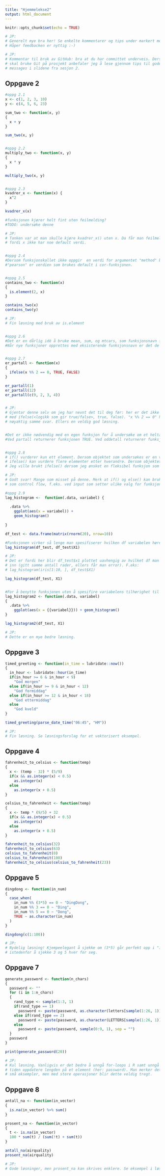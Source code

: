 ```yaml
---
title: "Hjemmelekse2"
output: html_document
---
```


```r
knitr::opts_chunk$set(echo = TRUE)

# JP:
# Generelt mye bra her! Se enkelte kommentarer og tips under markert med "JP". 
# Håper feedbacken er nyttig :-)

# JP:
# Kommentar til bruk av GitHub: bra at du har committet underveis. Dersom du
# skal bruke Git på prosjekt anbefaler jeg å lese gjennom tips til gode commit 
# messages i slidene fra sesjon 2. 

```


## Oppgave 2
```r

#oppg 2.1
x <- c(1, 2, 3, 10)
y <- c(4, 5, 6, 23)

sum_two <- function(x, y)
{
  x + y
}

sum_two(x, y)


#oppg 2.2
multiply_two <- function(x, y)
{
  x * y
}

multiply_two(x, y)


#oppg 2.3
kvadrer_x <- function(x) {
  x^2
}

kvadrer_x(x)

#funksjonen kjører helt fint uten feilmelding?
#TODO: undersøke denne

# JP:
# Tanken var at man skulle kjøre kvadrer_x() uten x. Da får man feilmelding 
# fordi x ikke har noe default verdi. 


#oppg 2.4
#Dersom funksjonskallet ikke oppgir  en verdi for argumentet "method" bruker funksjonen en forhåndsfeinert verdi.
#"pearson" er verdien som brukes default i cor-funksjonen.


#oppg 2.5
contains_two <- function(x)
{
  is.element(2, x)
}

contains_two(x)
contains_two(y)

# JP:
# Fin løsning med bruk av is.element


#oppg 2.6
#Det er en dårlig idé å bruke mean, sum, og mtcars, som funksjonsnavn fordi dette allerede er standardfunksjoner i R.
#Når nye funksjoner opprettes med eksisterende funksjonsnavn er det de nye funksjonene som kjører ved funksjonskall.


#oppg 2.7
er_partall <- function(x)
{
  ifelse(x %% 2 == 0, TRUE, FALSE)
}

er_partall(1)
er_partall(12)
er_partall(c(9, 2, 3, 4))


# JP:
# Gjentar denne selv om jeg har nevnt det til deg før: her er det ikke nødvendig
# med ifelse(<logikk som gir true/false>, true, false). "x %% 2 == 0" hadde gitt
# nøyaktig samme svar. Ellers en veldig god løsning. 


#Det er ikke nødvendig med en egen funksjon for å undersøke om et heltall er et oddetall, fordi funksjonen er_partall allerede undersøker dette.
#Ved partall returnerer funksjonen TRUE. Ved oddetall returnerer funksjonen FALSE. 


#oppg 2.8
# if() vurderer kun ett element. Dersom objektet som undersøkes er en vektor vil kun første element i vektoren vurderes.
# ifelse() kan vurdere flere elementer etter hverandre. Dersom objektet som undersøkes er en vektor vil elementene i vektoren undersøkes etter hver for seg.
# Jeg ville brukt ifelse() dersom jeg ønsket en fleksibel funksjon som er åpen for vektor-argumenter

# JP:
# Godt svar! Mange som misset på denne. Merk at if() og else() kan brukes i funksjoner
# som control flow, f.eks. ved input som setter ulike valg for funksjonen. 

#oppg 2.9
lag_histogram <-  function(.data, variabel) {
  
  .data %>% 
    ggplot(aes(x = variabel)) + 
    geom_histogram()
  
}

df_test <- data.frame(matrix(rnorm(20), nrow=10))

#Funksjonen virker så lenge man spesifiserer hvilken df variabelen hører til. Funksjonen kan brukes uten justeringer med:
lag_histogram(df_test, df_test$X1)

# JP:
# Det er fordi her blir df_test$x1 plottet uavhengig av hvilket df man sender 
# inn (gitt samme antall rader, ellers får man error). F.eks: 
# lag_histogram(iris[1:10, ], df_test$X1)

lag_histogram(df_test, X1)


#For å benytte funksjonen uten å spesifire variabelens tilhørighet til df kan variabelen flagges for tidy evaluation med {{}}:
lag_histogram2 <- function(.data, variabel) 
{
  .data %>% 
    ggplot(aes(x = {{variabel}})) + geom_histogram()
} 

lag_histogram2(df_test, X1)

# JP:
# Dette er en mye bedre løsning. 

```


## Oppgave 3
```r
timed_greeting <- function(in_time = lubridate::now())
{
  in_hour <- lubridate::hour(in_time)
  if(in_hour >= 6 & in_hour < 9)
    "God morgen"
  else if(in_hour >= 9 & in_hour < 12)
    "God formiddag"
  else if(in_hour >= 12 & in_hour < 18)
    "God ettermiddag"
  else
    "God kveld"
}

timed_greeting(parse_date_time("06:45", "HM"))

# JP:
# Fin løsning. Se løsningsforslag for et vektorisert eksempel. 


```


## Oppgave 4
```r

fahrenheit_to_celsius <- function(temp)
{
  x <- (temp - 32) * (5/9)
  if(x && as.integer(x) < 0.5)
    as.integer(x)
  else
    as.integer(x + 0.5)
}

celsius_to_fahrenheit <- function(temp)
{
  x <- temp * (9/5) + 32
  if(x && as.integer(x) < 0.5)
    as.integer(x)
  else
    as.integer(x + 0.5)
}

fahrenheit_to_celsius(32)
fahrenheit_to_celsius(63)
celsius_to_fahrenheit(0)
celsius_to_fahrenheit(100)
fahrenheit_to_celsius(celsius_to_fahrenheit(23))

```


## Oppgave 5
```r
dingdong <- function(in_num)
{
  case_when(
    in_num %% (3*5) == 0 ~ "DingDong",
    in_num %% 3 == 0 ~ "Ding",
    in_num %% 5 == 0 ~ "Dong",
    TRUE ~ as.character(in_num)
  )
}

dingdong(c(1:100))

# JP:
# Nydelig løsning! Kjempeelegant å sjekke om (3*5) går perfekt opp i "in_num" 
# istedenfor å sjekke 3 og 5 hver for seg.

```


## Oppgave 7
```r
generate_password <- function(n_chars)
{
  password <- ""
  for (i in 1:n_chars) 
  {
    rand_type <- sample(1:3, 1)
    if(rand_type == 1)
      password <- paste(password, as.character(letters[sample(1:26, 1)]), sep = "")
    else if(rand_type == 2)
      password <- paste(password, as.character(LETTERS[sample(1:26, 1)]), sep = "")
    else
      password <- paste(password, sample(0:9, 1), sep = "")
  }
  password
}

print(generate_password(20))

# JP:
# Kul løsning. Vanligvis er det bedre å unngå for-loops i R samt unngå å hele 
# tiden oppdatere lengden på et element (her: password). Man merker det ikke på
# små eksempler, men med store operasjoner blir dette veldig tregt. 


```


## Oppgave 8
```r
antall_na <- function(in_vector)
{
  is.na(in_vector) %>% sum()
}

prosent_na <- function(in_vector)
{
  t <- is.na(in_vector)
  100 * sum(t) / (sum(!t) + sum(t))
}

antall_na(airquality)
prosent_na(airquality)

# JP:
# Gode løsninger, men prosent_na kan skrives enklere. Se eksempel i løsningsforslag. 

```









